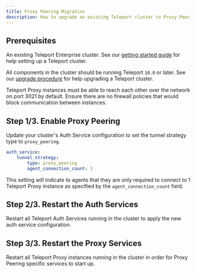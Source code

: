 ```yaml
---
title: Proxy Peering Migration
description: How to upgrade an existing Teleport cluster to Proxy Peering mode.
---
```


## Prerequisites

An existing Teleport Enterprise cluster. See our [getting started guide](../../deploy-a-cluster/teleport-enterprise/getting-started.mdx) for help
setting up a Teleport cluster.

All components in the cluster should be running Teleport `10.0` or later. See our
[upgrade procedure](./upgrading.mdx) for help upgrading a Teleport cluster.

Teleport Proxy instances must be able to reach each other over the network on port
3021 by default. Ensure there are no firewall policies that would block communication
between instances.

## Step 1/3. Enable Proxy Peering
Update your cluster's Auth Service configuration to set the tunnel strategy type
to `proxy_peering`.

```yaml
auth_service:
    tunnel_strategy:
        type: proxy_peering
        agent_connection_count: 1
```

This setting will indicate to agents that they are only required to connect to 1
Teleport Proxy instance as specified by the `agent_connection_count` field.

## Step 2/3. Restart the Auth Services
Restart all Teleport Auth Services running in the cluster to apply the new auth service
configuration.

## Step 3/3. Restart the Proxy Services
Restart all Teleport Proxy instances running in the cluster in order for Proxy Peering
specific services to start up.

